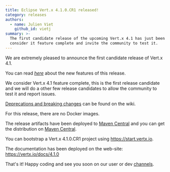 ```yaml
---
title: Eclipse Vert.x 4.1.0.CR1 released!
category: releases
authors:
  - name: Julien Viet
    github_id: vietj
summary: >-
  The first candidate release of the upcoming Vert.x 4.1 has just been released. We
  consider it feature complete and invite the community to test it.
---
```


We are extremely pleased to announce the first candidate release of Vert.x 4.1.

You can read [*here*](https://vertx.io/blog/whats-new-in-vert-x-4-1/) about the new features of this release.

We consider Vert.x 4.1 feature complete, this is the first release candidate and we will do a other few release candidates to
allow the community to test it and report issues.

[Deprecations and breaking changes](https://github.com/vert-x3/wiki/wiki/4.1.0-Deprecations-and-breaking-changes)
 can be found on the wiki.

For this release, there are no Docker images.

The release artifacts have been deployed to [Maven Central](https://search.maven.org/search?q=g:io.vertx%20AND%20v:4.1.0.CR1) and you can get the distribution on [Maven Central](https://repo1.maven.org/maven2/io/vertx/vertx-stack-manager/4.1.0.CR1/).

You can bootstrap a Vert.x 4.1.0.CR1 project using https://start.vertx.io.

The documentation has been deployed on the web-site: https://vertx.io/docs/4.1.0

That's it! Happy coding and see you soon on our user or dev [channels](https://vertx.io/community).
